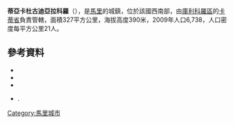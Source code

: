 '''蒂亞卡杜古迪亞拉科羅'''（{{lang-fr|Tiakadougou-Dialakoro}}），是[[馬里|馬里]]的城鎮，位於該國西南部，由[[庫利科羅區|庫利科羅區]]的[[卡蒂省|卡蒂省]]負責管轄，面積327平方公里，海拔高度390米，2009年人口6,738，人口密度每平方公里21人。

==參考資料==
*{{citation | contribution= Common and Fundamental Operational Datasets Registry: Mali | publisher= United Nations Office for the Coordination of Humanitarian Affairs | url= http://cod.humanitarianresponse.info/country-region/mali | deadurl= yes | archiveurl= https://web.archive.org/web/20121214211137/http://cod.humanitarianresponse.info/country-region/Mali | archivedate= 2012-12-14 }}
*{{citation | url=http://instat.gov.ml/documentation/koulikoro.pdf | publisher=République de Mali: Institut National de la Statistique | title=Resultats Recensement Général de la Population et de l’Habitat 2009 (Région de Koulikoro) | language=fr | accessdate=2015-07-26 | archive-date=2011-07-22 | archive-url=https://web.archive.org/web/20110722215741/http://instat.gov.ml/documentation/koulikoro.pdf | dead-url=no }}
*{{citation | title=Communes de la Région de Koulikoro | publisher=Ministère de l’administration territoriale et des collectivités locales, République du Mali | url=http://www.matcl.gov.ml/pdf/ComRegKoulikoro.pdf | language=fr | deadurl=yes | archiveurl=https://web.archive.org/web/20120309074136/http://www.matcl.gov.ml/pdf/ComRegKoulikoro.pdf | archivedate=2012-03-09 }}
*{{citation | title=Plan de Sécurité Alimentaire Commune Rurale de Tiakadougo-Dialakoro 2008-2012 | publisher=Commissariat à la Sécurité Alimentaire, République du Mali, USAID-Mali | year=2008 | url=http://www.aec.msu.edu/fs2/mali_fd_strtgy/plans/koulikoro/kati/P_S_A_Tiakadougo-Dialakoro.pdf | language=fr | deadurl=yes | archiveurl=https://web.archive.org/web/20120826111128/http://www.aec.msu.edu/fs2/mali_fd_strtgy/plans/koulikoro/kati/P_S_A_Tiakadougo-Dialakoro.pdf | archivedate=2012年8月26日 | df= }}.

{{Coord|11|42|52|N|8|9|34|W|display=title}}

{{庫利科羅區}}

[[Category:馬里城市|Category:馬里城市]]


{{Mali-geo-stub}}